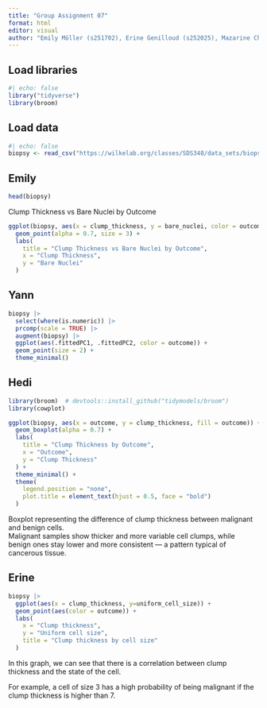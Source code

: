 ```yaml
---
title: "Group Assignment 07"
format: html
editor: visual
author: "Emily Möller (s251702), Erine Genilloud (s252025), Mazarine Chambon (s251918), Yann Ducrest (s251889), Hedi Khemakhem (s251900)"
---
```


## Load libraries

```r
#| echo: false
library("tidyverse")
library(broom)
```

## Load data

```r
#| echo: false
biopsy <- read_csv("https://wilkelab.org/classes/SDS348/data_sets/biopsy.csv")
```

## Emily

```r
head(biopsy)
```

Clump Thickness vs Bare Nuclei by Outcome

```r

ggplot(biopsy, aes(x = clump_thickness, y = bare_nuclei, color = outcome)) +
  geom_point(alpha = 0.7, size = 3) +
  labs(
    title = "Clump Thickness vs Bare Nuclei by Outcome",
    x = "Clump Thickness",
    y = "Bare Nuclei"
  )
```
## Yann

```r
biopsy |>
  select(where(is.numeric)) |>
  prcomp(scale = TRUE) |>
  augment(biopsy) |>
  ggplot(aes(.fittedPC1, .fittedPC2, color = outcome)) +
  geom_point(size = 2) +
  theme_minimal()

```

## Hedi

```r
library(broom)  # devtools::install_github("tidymodels/broom")
library(cowplot)
```

```r
ggplot(biopsy, aes(x = outcome, y = clump_thickness, fill = outcome)) +
  geom_boxplot(alpha = 0.7) +
  labs(
    title = "Clump Thickness by Outcome",
    x = "Outcome",
    y = "Clump Thickness"
  ) +
  theme_minimal() +
  theme(
    legend.position = "none",
    plot.title = element_text(hjust = 0.5, face = "bold")
  )
```

Boxplot representing the difference of clump thickness between malignant and benign cells.\
Malignant samples show thicker and more variable cell clumps, while benign ones stay lower and more consistent — a pattern typical of cancerous tissue.

## Erine

```r
biopsy |> 
  ggplot(aes(x = clump_thickness, y=uniform_cell_size)) +
  geom_point(aes(color = outcome)) +
  labs(
    x = "Clump thickness",
    y = "Uniform cell size",
    title = "Clump thickness by cell size"
  )
```

In this graph, we can see that there is a correlation between clump thickness and the state of the cell.

For example, a cell of size 3 has a high probability of being malignant if the clump thickness is higher than 7.
